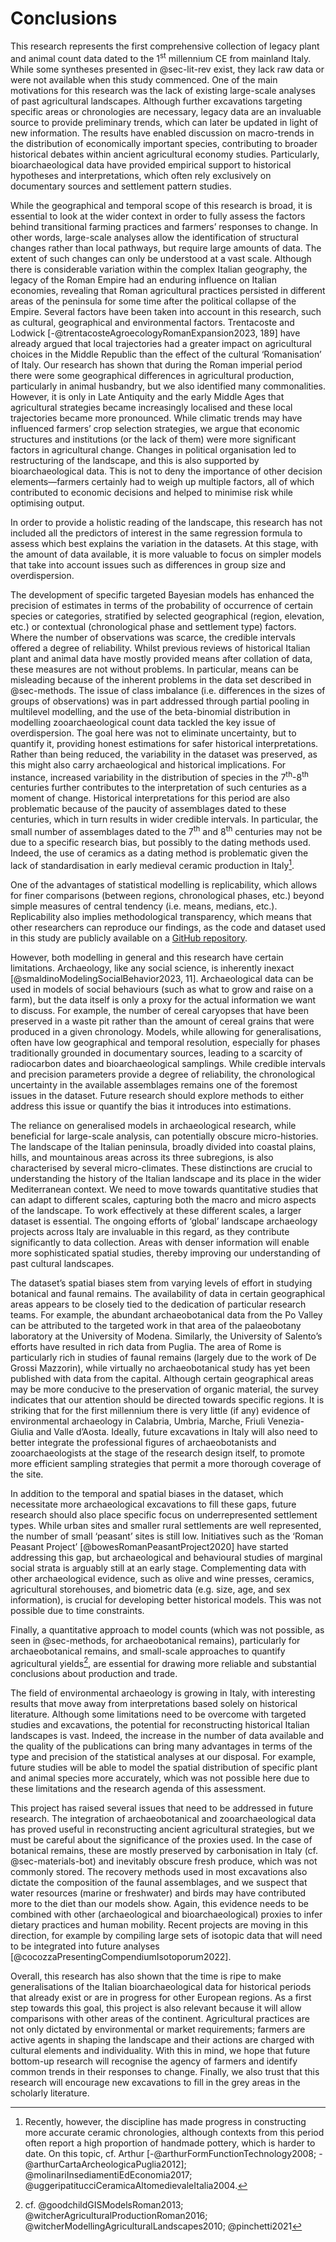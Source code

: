 # Conclusions {#sec-conclusions style="text-align:justify;"}

This research represents the first comprehensive collection of legacy plant and animal count data dated to the 1^st^ millennium CE from mainland Italy. While some syntheses presented in @sec-lit-rev exist, they lack raw data or were not available when this study commenced. One of the main motivations for this research was the lack of existing large-scale analyses of past agricultural landscapes. Although further excavations targeting specific areas or chronologies are necessary, legacy data are an invaluable source to provide preliminary trends, which can later be updated in light of new information. The results have enabled discussion on macro-trends in the distribution of economically important species, contributing to broader historical debates within ancient agricultural economy studies. Particularly, bioarchaeological data have provided empirical support to historical hypotheses and interpretations, which often rely exclusively on documentary sources and settlement pattern studies.

While the geographical and temporal scope of this research is broad, it is essential to look at the wider context in order to fully assess the factors behind transitional farming practices and farmers' responses to change. In other words, large-scale analyses allow the identification of structural changes rather than local pathways, but require large amounts of data. The extent of such changes can only be understood at a vast scale. Although there is considerable variation within the complex Italian geography, the legacy of the Roman Empire had an enduring influence on Italian economies, revealing that Roman agricultural practices persisted in different areas of the peninsula for some time after the political collapse of the Empire. Several factors have been taken into account in this research, such as cultural, geographical and environmental factors. Trentacoste and Lodwick [-@trentacosteAgroecologyRomanExpansion2023, 189] have already argued that local trajectories had a greater impact on agricultural choices in the Middle Republic than the effect of the cultural 'Romanisation' of Italy. Our research has shown that during the Roman imperial period there were some geographical differences in agricultural production, particularly in animal husbandry, but we also identified many commonalities. However, it is only in Late Antiquity and the early Middle Ages that agricultural strategies became increasingly localised and these local trajectories became more pronounced. While climatic trends may have influenced farmers' crop selection strategies, we argue that economic structures and institutions (or the lack of them) were more significant factors in agricultural change. Changes in political organisation led to restructuring of the landscape, and this is also supported by bioarchaeological data. This is not to deny the importance of other decision elements---farmers certainly had to weigh up multiple factors, all of which contributed to economic decisions and helped to minimise risk while optimising output.

In order to provide a holistic reading of the landscape, this research has not included all the predictors of interest in the same regression formula to assess which best explains the variation in the datasets. At this stage, with the amount of data available, it is more valuable to focus on simpler models that take into account issues such as differences in group size and overdispersion.

The development of specific targeted Bayesian models has enhanced the precision of estimates in terms of the probability of occurrence of certain species or categories, stratified by selected geographical (region, elevation, etc.) or contextual (chronological phase and settlement type) factors. Where the number of observations was scarce, the credible intervals offered a degree of reliability. Whilst previous reviews of historical Italian plant and animal data have mostly provided means after collation of data, these measures are not without problems. In particular, means can be misleading because of the inherent problems in the data set described in @sec-methods. The issue of class imbalance (i.e. differences in the sizes of groups of observations) was in part addressed through partial pooling in multilevel modelling, and the use of the beta-binomial distribution in modelling zooarchaeological count data tackled the key issue of overdispersion. The goal here was not to eliminate uncertainty, but to quantify it, providing honest estimations for safer historical interpretations. Rather than being reduced, the variability in the dataset was preserved, as this might also carry archaeological and historical implications. For instance, increased variability in the distribution of species in the 7^th^-8^th^ centuries further contributes to the interpretation of such centuries as a moment of change. Historical interpretations for this period are also problematic because of the paucity of assemblages dated to these centuries, which in turn results in wider credible intervals. In particular, the small number of assemblages dated to the 7^th^ and 8^th^ centuries may not be due to a specific research bias, but possibly to the dating methods used. Indeed, the use of ceramics as a dating method is problematic given the lack of standardisation in early medieval ceramic production in Italy[^conclusions-1].

[^conclusions-1]: Recently, however, the discipline has made progress in constructing more accurate ceramic chronologies, although contexts from this period often report a high proportion of handmade pottery, which is harder to date. On this topic, cf. Arthur [-@arthurFormFunctionTechnology2008; -@arthurCartaArcheologicaPuglia2012]; @molinariInsediamentiEdEconomia2017; @uggeripatitucciCeramicaAltomedievaleItalia2004.

One of the advantages of statistical modelling is replicability, which allows for finer comparisons (between regions, chronological phases, etc.) beyond simple measures of central tendency (i.e. means, medians, etc.). Replicability also implies methodological transparency, which means that other researchers can reproduce our findings, as the code and dataset used in this study are publicly available on a [GitHub repository](https://github.com/robertoragno/phd/).

However, both modelling in general and this research have certain limitations. Archaeology, like any social science, is inherently inexact [@smaldinoModelingSocialBehavior2023, 11]. Archaeological data can be used in models of social behaviours (such as what to grow and raise on a farm), but the data itself is only a proxy for the actual information we want to discuss. For example, the number of cereal caryopses that have been preserved in a waste pit rather than the amount of cereal grains that were produced in a given chronology. Models, while allowing for generalisations, often have low geographical and temporal resolution, especially for phases traditionally grounded in documentary sources, leading to a scarcity of radiocarbon dates and bioarchaeological samplings. While credible intervals and precision parameters provide a degree of reliability, the chronological uncertainty in the available assemblages remains one of the foremost issues in the dataset. Future research should explore methods to either address this issue or quantify the bias it introduces into estimations.

The reliance on generalised models in archaeological research, while beneficial for large-scale analysis, can potentially obscure micro-histories. The landscape of the Italian peninsula, broadly divided into coastal plains, hills, and mountainous areas across its three subregions, is also characterised by several micro-climates. These distinctions are crucial to understanding the history of the Italian landscape and its place in the wider Mediterranean context. We need to move towards quantitative studies that can adapt to different scales, capturing both the macro and micro aspects of the landscape. To work effectively at these different scales, a larger dataset is essential. The ongoing efforts of 'global' landscape archaeology projects across Italy are invaluable in this regard, as they contribute significantly to data collection. Areas with denser information will enable more sophisticated spatial studies, thereby improving our understanding of past cultural landscapes.

The dataset's spatial biases stem from varying levels of effort in studying botanical and faunal remains. The availability of data in certain geographical areas appears to be closely tied to the dedication of particular research teams. For example, the abundant archaeobotanical data from the Po Valley can be attributed to the targeted work in that area of the palaeobotany laboratory at the University of Modena. Similarly, the University of Salento's efforts have resulted in rich data from Puglia. The area of Rome is particularly rich in studies of faunal remains (largely due to the work of De Grossi Mazzorin), while virtually no archaeobotanical study has yet been published with data from the capital. Although certain geographical areas may be more conducive to the preservation of organic material, the survey indicates that our attention should be directed towards specific regions. It is striking that for the first millennium there is very little (if any) evidence of environmental archaeology in Calabria, Umbria, Marche, Friuli Venezia-Giulia and Valle d'Aosta. Ideally, future excavations in Italy will also need to better integrate the professional figures of archaeobotanists and zooarchaeologists at the stage of the research design itself, to promote more efficient sampling strategies that permit a more thorough coverage of the site.

In addition to the temporal and spatial biases in the dataset, which necessitate more archaeological excavations to fill these gaps, future research should also place specific focus on underrepresented settlement types. While urban sites and smaller rural settlements are well represented, the number of small 'peasant' sites is still low. Initiatives such as the 'Roman Peasant Project' [@bowesRomanPeasantProject2020] have started addressing this gap, but archaeological and behavioural studies of marginal social strata is arguably still at an early stage. Complementing data with other archaeological evidence, such as olive and wine presses, ceramics, agricultural storehouses, and biometric data (e.g. size, age, and sex information), is crucial for developing better historical models. This was not possible due to time constraints.

Finally, a quantitative approach to model counts (which was not possible, as seen in @sec-methods, for archaeobotanical remains), particularly for archaeobotanical remains, and small-scale approaches to quantify agricultural yields[^conclusions-2], are essential for drawing more reliable and substantial conclusions about production and trade.

[^conclusions-2]: cf. @goodchildGISModelsRoman2013; @witcherAgriculturalProductionRoman2016; @witcherModellingAgriculturalLandscapes2010; @pinchetti2021

The field of environmental archaeology is growing in Italy, with interesting results that move away from interpretations based solely on historical literature. Although some limitations need to be overcome with targeted studies and excavations, the potential for reconstructing historical Italian landscapes is vast. Indeed, the increase in the number of data available and the quality of the publications can bring many advantages in terms of the type and precision of the statistical analyses at our disposal. For example, future studies will be able to model the spatial distribution of specific plant and animal species more accurately, which was not possible here due to these limitations and the research agenda of this assessment.

This project has raised several issues that need to be addressed in future research. The integration of archaeobotanical and zooarchaeological data has proved useful in reconstructing ancient agricultural strategies, but we must be careful about the significance of the proxies used. In the case of botanical remains, these are mostly preserved by carbonisation in Italy (cf. @sec-materials-bot) and inevitably obscure fresh produce, which was not commonly stored. The recovery methods used in most excavations also dictate the composition of the faunal assemblages, and we suspect that water resources (marine or freshwater) and birds may have contributed more to the diet than our models show. Again, this evidence needs to be combined with other (archaeological and bioarchaeological) proxies to infer dietary practices and human mobility. Recent projects are moving in this direction, for example by compiling large sets of isotopic data that will need to be integrated into future analyses [@cocozzaPresentingCompendiumIsotoporum2022].

Overall, this research has also shown that the time is ripe to make generalisations of the Italian bioarchaeological data for historical periods that already exist or are in progress for other European regions. As a first step towards this goal, this project is also relevant because it will allow comparisons with other areas of the continent. Agricultural practices are not only dictated by environmental or market requirements; farmers are active agents in shaping the landscape and their actions are charged with cultural elements and individuality. With this in mind, we hope that future bottom-up research will recognise the agency of farmers and identify common trends in their responses to change. Finally, we also trust that this research will encourage new excavations to fill in the grey areas in the scholarly literature.
